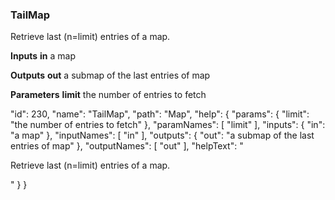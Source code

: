 ### TailMap

Retrieve last (n=limit) entries of a map.

**Inputs**
**in**
a map


**Outputs**
**out**
a submap of the last entries of map


**Parameters**
**limit**
the number of entries to fetch


  "id": 230,
  "name": "TailMap",
  "path": "Map",
  "help": {
    "params": {
      "limit": "the number of entries to fetch"
    },
    "paramNames": [
      "limit"
    ],
    "inputs": {
      "in": "a map"
    },
    "inputNames": [
      "in"
    ],
    "outputs": {
      "out": "a submap of the last entries of map"
    },
    "outputNames": [
      "out"
    ],
    "helpText": "<p>Retrieve&nbsp;last (n=limit)&nbsp;entries of a map.</p>"
  }
}
